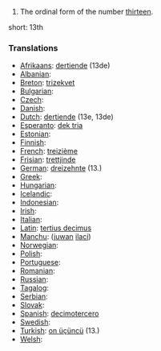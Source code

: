 # The ordinal form of the number [[thirteen]].

short: 13th

===Translations===

* [[Afrikaans]]: [[dertiende]] (13de)
* [[Albanian]]: [[]]
* [[Breton]]: [[trizekvet]]
* [[Bulgarian]]: [[]]
* [[Czech]]: [[]]
* [[Danish]]: [[]]
* [[Dutch]]: [[dertiende]] (13e, 13de)
* [[Esperanto]]: [[dek tria]]
* [[Estonian]]: [[]]
* [[Finnish]]: [[]]
* [[French]]: [[treizième]]
* [[Frisian]]: [[trettjinde]]
* [[German]]: [[dreizehnte]] (13.)
* [[Greek]]: [[]]
* [[Hungarian]]: [[]]
* [[Icelandic]]: [[]]
* [[Indonesian]]: [[]]
* [[Irish]]: [[]]
* [[Italian]]: [[]]
* [[Latin]]: [[tertius decimus]]
* [[Manchu]]: ([[juwan]] [[ilaci]])
* [[Norwegian]]: [[]]
* [[Polish]]: [[]]
* [[Portuguese]]: [[]]
* [[Romanian]]: [[]]
* [[Russian]]: [[]]
* [[Tagalog]]: [[]]
* [[Serbian]]: [[]]
* [[Slovak]]: [[]]
* [[Spanish]]: [[decimotercero]]
* [[Swedish]]: [[]]
* [[Turkish]]: [[on üçüncü]] (13.)
* [[Welsh]]: [[]]